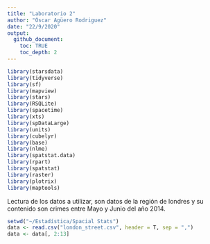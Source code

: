 ```yaml
---
title: "Laboratorio 2"
author: "Óscar Agüero Rodriguez"
date: "22/9/2020"
output: 
  github_document:
    toc: TRUE
    toc_depth: 2
---
```



```r
library(starsdata)
library(tidyverse)
library(sf)
library(mapview)
library(stars)
library(RSQLite)
library(spacetime)
library(xts)
library(spDataLarge)
library(units)
library(cubelyr)
library(base)
library(nlme)
library(spatstat.data)
library(rpart)
library(spatstat)
library(raster)
library(plotrix)
library(maptools)
```

Lectura de los datos a utilizar, son datos de la región de londres y su contenido son crimes entre Mayo y Junio del año 2014.

```r
setwd("~/Estadística/Spacial Stats")
data <- read.csv("london_street.csv", header = T, sep = ",")
data <- data[, 2:13]
```


